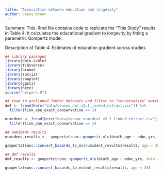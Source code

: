 ```yaml
---
title: "Association between education and longevity"
author: Casey Breen
---
```


Summary: This .Rmd file contains code to replicate the "This Study" results in Table 4. It calculates the educational gradient to longevity by fitting a parametric Gompertz model. 

Description of Table 4: Estimates of education gradient across studies

```r
## library packages
library(data.table)
library(tidyverse)
library(broom)
library(socviz)
library(cowplot)
library(ggsci)
library(here)
source("helpers.R")
```


```r
## read in prelinked CenSoc datasets and filter to "conservative" matches
dmf <- fread(here("data/censoc_dmf_v2.1_linked_extract.csv")) %>%
  filter(link_abe_exact_conservative == 1)

numident <- fread(here("data/censoc_numident_v2.1_linked_extract.csv")) %>%
  filter(link_abe_exact_conservative == 1)
```


```r
## numident results 
numident_results <-  gompertztrunc::gompertz_mle(death_age ~ educ_yrs, data = numident %>% filter(byear %in% 1910:1920 & sex == 1), left_trunc = 1988, right_trunc = 2005, weights = weight_conservative)

gompertztrunc::convert_hazards_to_ex(numident_results$results, age = 35)
  
## dmf results 
dmf_results <- gompertztrunc::gompertz_mle(death_age ~ educ_yrs, data = dmf %>% filter(byear %in% 1910:1920), left_trunc = 1975, right_trunc = 2005, weights = weight_conservative)

gompertztrunc::convert_hazards_to_ex(dmf_results$results, age = 35)
```





